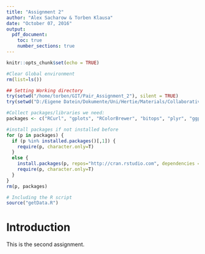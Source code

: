 ```yaml
---
title: "Assignment 2"
author: "Alex Sacharow & Torben Klausa"
date: "October 07, 2016"
output: 
  pdf_document:
    toc: true
    number_sections: true
---
```


```r
knitr::opts_chunk$set(echo = TRUE)

#Clear Global environment
rm(list=ls())

## Setting Working directory
try(setwd("/home/torben/GIT/Pair_Assignment_2"), silent = TRUE)
try(setwd("D:/Eigene Datein/Dokumente/Uni/Hertie/Materials/Collaborative Social Science Data Analysis/Pair_Assignment_2"), silent = TRUE)

#Collect packages/libraries we need:
packages <- c("RCurl", "gplots", "RColorBrewer", "bitops", "plyr", "ggplot2", "vcd")

#install packages if not installed before
for (p in packages) {
  if (p %in% installed.packages()[,1]) {
    require(p, character.only=T)
  }
  else {
    install.packages(p, repos="http://cran.rstudio.com", dependencies = TRUE)
    require(p, character.only=T)
  }
}
rm(p, packages)

# Including the R script
source("getData.R")
```

# Introduction

This is the second assignment.
